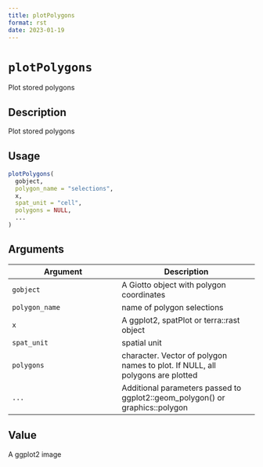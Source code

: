 ```yaml
--- 
title: plotPolygons 
format: rst 
date: 2023-01-19 
--- 
```

# `plotPolygons`

Plot stored polygons


## Description

Plot stored polygons


## Usage

```r
plotPolygons(
  gobject,
  polygon_name = "selections",
  x,
  spat_unit = "cell",
  polygons = NULL,
  ...
)
```


## Arguments

Argument      |Description
------------- |----------------
`gobject`     |     A Giotto object with polygon coordinates
`polygon_name`     |     name of polygon selections
`x`     |     A ggplot2, spatPlot or terra::rast object
`spat_unit`     |     spatial unit
`polygons`     |     character. Vector of polygon names to plot. If NULL, all polygons are plotted
`...`     |     Additional parameters passed to ggplot2::geom_polygon() or graphics::polygon


## Value

A ggplot2 image


